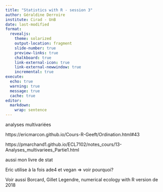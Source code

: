 ```yaml
---
title: "Statistics with R - session 3"
author: Géraldine Derroire
institute: Cirad - UnB
date: last-modified
format: 
  revealjs:
    theme: solarized
    output-location: fragment 
    slide-number: true
    preview-links: true
    chalkboard: true
    link-external-icon: true
    link-external-newwindow: true
    incremental: true
execute:
  echo: true   
  warning: true
  message: true 
  cache: true
editor: 
  markdown: 
    wrap: sentence
---
```


analyses multivariées

https://ericmarcon.github.io/Cours-R-Geeft/Ordination.html#43

https://pmarchand1.github.io/ECL7102/notes_cours/13-Analyses_multivariees_Partie1.html

aussi mon livre de stat

Eric utilise à la fois ade4 et vegan => voir pourquoi?

Voir aussi Borcard, Gillet Legendre, numerical ecology with R version de 2018